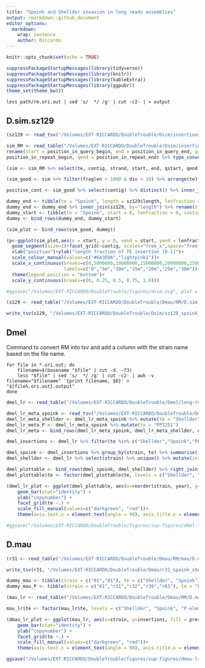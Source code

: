 ```yaml
---
title: "Spoink and Shellder invasion in long reads assemblies"
output: rmarkdown::github_document
editor_options: 
  markdown: 
    wrap: sentence
    author: Riccardo
---
```


```r
knitr::opts_chunk$set(echo = TRUE)
```

```r
suppressPackageStartupMessages(library(tidyverse))
suppressPackageStartupMessages(library(knitr))
suppressPackageStartupMessages(library(kableExtra))
suppressPackageStartupMessages(library(ggpubr))
theme_set(theme_bw())
```


```
less path/rm.ori.out | sed 's/  */ /g' | cut -c2- | > output
```

## D.sim.sz129

```r
(sz129 <- read_tsv("/Volumes/EXT-RICCARDO/DoubleTrouble/Dsim/insertions/D.sim.SZ129.fa.fai", col_names = c("contig", "length", "x", "y", "z")) %>% arrange(desc(length)) %>% select(contig, length) %>% filter(length > 10000000))
```

```r
sim_RM <- read_table("/Volumes/EXT-RICCARDO/DoubleTrouble/Dsim/insertions/D.sim.sz129.fa.ori.out.txt", col_names = c("SWscore", "div", "del", "ins", "contig", "position_in_query_begin", "position_in_query_end", "position_in_query_left",  "strand", "te", "repeat_class/family", "position_in_repeat_begin", "position_in_repeat_end", "position_in_repeat_left")) %>% mutate(position_in_repeat_begin = str_replace(position_in_repeat_begin, "\\(", ""), position_in_repeat_begin = str_replace(position_in_repeat_begin, "\\)", ""), position_in_repeat_left = str_replace(position_in_repeat_left, "\\(", ""), position_in_repeat_left = str_replace(position_in_repeat_left, "\\)", ""), position_in_query_left = str_replace(position_in_query_left, "\\(", ""), position_in_query_left = str_replace(position_in_query_left, "\\)", ""), position_in_repeat_end = str_replace(position_in_repeat_end, "\\(", ""), position_in_repeat_end = str_replace(position_in_repeat_end, "\\)", ""), position_in_query_begin = str_replace(position_in_query_begin, "\\(", ""), position_in_query_begin = str_replace(position_in_query_begin, "\\)", ""), position_in_query_end = str_replace(position_in_query_end, "\\(", ""), position_in_query_end = str_replace(position_in_query_end, "\\)", "")) %>%
rename(start = position_in_query_begin, end = position_in_query_end, qstart = 
position_in_repeat_begin, qend = position_in_repeat_end) %>% type_convert()

(sim <- sim_RM %>% select(te, contig, strand, start, end, qstart, qend, div) %>% mutate(telen = ifelse(te=="Spoink", 5216, 6635), fraglen = end-start, lenfraction = fraglen/telen))
```

```r
(sim_good <- sim %>% filter(fraglen > 1000 & div < 10) %>% arrange(te) %>% select(te, contig, start, lenfraction) %>% inner_join(sz129, by="contig"))

positive_cont <- sim_good %>% select(contig) %>% distinct() %>% inner_join(sz129, by="contig")

dummy_end <- tibble(te = "Spoink", length = sz129$length, lenfraction = 0)
dummy_end <- dummy_end %>% inner_join(sz129, by="length") %>% rename(start=length)
dummy_start <- tibble(te = "Spoink", start = 0, lenfraction = 0, contig = positive_cont$contig)
dummy <- bind_rows(dummy_end, dummy_start)

(sim_plot <- bind_rows(sim_good, dummy))

(p<-ggplot(sim_plot,aes(x = start, y = 0, xend = start, yend = lenfraction, color=te))+
  geom_segment(size=1)+facet_grid(~contig, scales="free_x",space="free_x",labeller = labeller(contig = c(tig00000022_pilon_pilon = "contig 22", tig00000297_pilon_pilon = "contig 297", tig00000001_pilon_pilon = "contig 1", tig00000015_pilon_pilon = "contig 15", tig00000022_pilon_pilon = "contig 22", 	tig00000301_pilon_pilon = "contig 301")))+
  xlab("position")+ylab("length fraction of TE insertion [0-1]")+
  scale_colour_manual(values=c("#6A3D9A","lightpink1"))+
  scale_x_continuous(breaks=c(0,5000000,10000000,15000000,20000000,25000000,30000000),
                     labels=c("0","5m","10m","15m","20m","25m","30m"))+
  theme(legend.position = "bottom")+
  scale_y_continuous(breaks=c(0, 0.25, 0.5, 0.75, 1.0)))
```

```r
#ggsave("/Volumes/EXT-RICCARDO/DoubleTrouble/figures/dsim.svg", plot = dsim_figure, width = 7, height = 9, dpi=300)
```

```r
(s129 <- read_table("/Volumes/EXT-RICCARDO/DoubleTrouble/Dmau/RM/D.sim.sz129.fa.ori.out", col_names = c("SWscore", "div", "del", "ins", "contig", "position_in_query_begin", "position_in_query_end", "position_in_query_left",  "strand", "te", "repeat_class/family", "position_in_repeat_begin", "position_in_repeat_end", "position_in_repeat_left")) %>% mutate(len = ifelse(position_in_query_begin>position_in_query_end, position_in_query_begin-position_in_query_end, position_in_query_end-position_in_query_begin), contig = gsub("_pilon_pilon", "", contig)) %>% filter(te %in% c("Shellder","Spoink")) %>% filter(len > 3000, div < 10) %>% rename(begin=position_in_query_begin, end=position_in_query_end) %>% select(te, contig, begin, end))

write_tsv(s129, "/Volumes/EXT-RICCARDO/DoubleTrouble/Dsim/sz129_spoink_shell.tsv")
```

## Dmel

Command to convert RM into tsv and add a column with the strain name based on the file name.
```
for file in *.ori.out; do 
    filename=$(basename "$file" | cut -d. -f3)
    less "$file" | sed 's/  */ /g' | cut -c2- | awk -v filename="$filename" '{print filename, $0}' > "${file%.ori.out}.output"
done
```


```r
dmel_lr <- read_table("/Volumes/EXT-RICCARDO/DoubleTrouble/Dmel/long-reads/dmel-lr-rm.tsv", col_names = c("strain","SWscore", "div", "del", "ins", "contig", "position_in_query_begin", "position_in_query_end", "position_in_query_left",  "strand", "te", "repeat_class/family", "position_in_repeat_begin", "position_in_repeat_end", "position_in_repeat_left"))

dmel_lr_meta_spoink <- read_tsv("/Volumes/EXT-RICCARDO/DoubleTrouble/Dmel/long-reads/longread-summary.txt", col_names = c("strain", "year", "location", "type", "count")) %>% select(strain, year) %>% distinct() %>% mutate(te = "Spoink")
dmel_lr_meta_shellder <- dmel_lr_meta_spoink %>% mutate(te = "Shellder")
dmel_lr_meta_P <- dmel_lr_meta_spoink %>% mutate(te = "PPI251")
dmel_lr_meta <- bind_rows(dmel_lr_meta_spoink, dmel_lr_meta_shellder, dmel_lr_meta_P)

dmel_insertions <- dmel_lr %>% filter(te %in% c("Shellder","Spoink","PPI251")) %>% mutate(len = ifelse(position_in_query_begin>position_in_query_end, position_in_query_begin-position_in_query_end, position_in_query_end-position_in_query_begin)) %>% filter(len > 750, div < 10)

dmel_spoink <- dmel_insertions %>% group_by(strain, te) %>% summarise(insertions = n())
dmel_shellder <- dmel_lr %>% select(strain) %>% unique() %>% mutate(insertions = -0.2, te = "Shellder")

dmel_plottable <- bind_rows(dmel_spoink, dmel_shellder) %>% right_join(dmel_lr_meta, by=c("strain","te")) %>% mutate(insertions = ifelse(is.na(insertions), -0.2, insertions), year = ifelse(is.na(year), 0, year), presence = ifelse(insertions > 1, "present", "absent"), te=ifelse(te=="PPI251", "P-element", te))
dmel_plottable$te <- factor(dmel_plottable$te, levels = c("Shellder", "Spoink", "P-element"))

(dmel_lr_plot <- ggplot(dmel_plottable, aes(x=reorder(strain, year), y=insertions, fill = presence)) +
    geom_bar(stat="identity") +
    ylab("copynumber") +
    facet_grid(te ~.) +
    scale_fill_manual(values=c("darkgreen", "red"))+
    theme(axis.text.x = element_text(angle = 90), axis.title.x = element_blank(), legend.position = "top"))

#ggsave("/Volumes/EXT-RICCARDO/DoubleTrouble/figures/sup-figures/dmel-lr/dmel-lr.png", dmel_lr_plot, dpi = 300)
```

## D.mau

```r
(r31 <- read_table("/Volumes/EXT-RICCARDO/DoubleTrouble/Dmau/RM/mau/D.mau.r31.fa.ori.out.renamed", col_names = c("SWscore", "div", "del", "ins", "contig", "position_in_query_begin", "position_in_query_end", "position_in_query_left",  "strand", "te", "repeat_class/family", "position_in_repeat_begin", "position_in_repeat_end", "position_in_repeat_left")) %>% mutate(len = ifelse(position_in_query_begin>position_in_query_end, position_in_query_begin-position_in_query_end, position_in_query_end-position_in_query_begin)) %>% filter(te %in% c("Shellder","Spoink")) %>% filter(len > 3000, div < 10) %>% rename(begin=position_in_query_begin, end=position_in_query_end) %>% select(te, contig, begin, end))

write_tsv(r31, "/Volumes/EXT-RICCARDO/DoubleTrouble/Dmau/r31_spoink_shell.tsv")
```

```r
dummy_mau <- tibble(strain = c("01","01"), te = c("Shellder", "Spoink"), insertions = c(-1,-1))
dummy_mau_P <- tibble(strain = c("01","r31","r32","r39","r61"), te = "P-element", insertions = -1)

(mau_lr <- read_table("/Volumes/EXT-RICCARDO/DoubleTrouble/Dmau/RM/D.mau.lr.tsv", col_names = c("strain","SWscore", "div", "del", "ins", "contig", "position_in_query_begin", "position_in_query_end", "position_in_query_left",  "strand", "te", "repeat_class/family", "position_in_repeat_begin", "position_in_repeat_end", "position_in_repeat_left")) %>% mutate(len = ifelse(position_in_query_begin>position_in_query_end, position_in_query_begin-position_in_query_end, position_in_query_end-position_in_query_begin)) %>% filter(te %in% c("Shellder","Spoink","PPI251")) %>% filter(len > 750, div < 10) %>% rename(begin=position_in_query_begin, end=position_in_query_end) %>% select(strain, te) %>% group_by(strain, te) %>% summarise(insertions = n()) %>% bind_rows(dummy_mau) %>% bind_rows(dummy_mau_P) %>% arrange(strain) %>% mutate(presence = ifelse(insertions > 1, "present", "absent")))

mau_lr$te <- factor(mau_lr$te, levels = c("Shellder", "Spoink", "P-element"))

(dmau_lr_plot <- ggplot(mau_lr, aes(x=strain, y=insertions, fill = presence)) +
    geom_bar(stat="identity") +
    ylab("copynumber") +
    facet_grid(te ~.) +
    scale_fill_manual(values=c("darkgreen", "red"))+
    theme(axis.text.x = element_text(angle = 90), axis.title.x = element_blank(), legend.position = "top"))

ggsave("/Volumes/EXT-RICCARDO/DoubleTrouble/figures/sup-figures/dmau-lr/dmau-lr.png", dmau_lr_plot, dpi = 300, width = 3)
```


